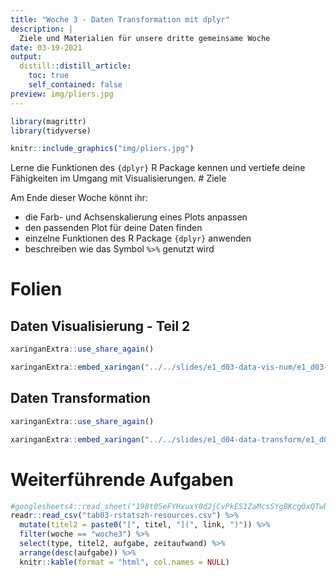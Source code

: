```yaml
---
title: "Woche 3 - Daten Transformation mit dplyr"
description: |
  Ziele und Materialien für unsere dritte gemeinsame Woche
date: 03-19-2021
output:
  distill::distill_article:
    toc: true
    self_contained: false
preview: img/pliers.jpg    
---
```


<script async defer data-domain="rstatszh.github.io/website" src="https://plausible.io/js/plausible.js"></script>

```r
library(magrittr)
library(tidyverse)
```

```r

knitr::include_graphics("img/pliers.jpg")

```

Lerne die Funktionen des `{dplyr}` R Package kennen und vertiefe deine Fähigkeiten im Umgang mit Visualisierungen. 
# Ziele

Am Ende dieser Woche könnt ihr:

- die Farb- und Achsenskalierung eines Plots anpassen
- den passenden Plot für deine Daten finden
- einzelne Funktionen des R Package `{dplyr}` anwenden
- beschreiben wie das Symbol `%>%` genutzt wird

# Folien

## Daten Visualisierung - Teil 2

```r

xaringanExtra::use_share_again()

```

```r

xaringanExtra::embed_xaringan("../../slides/e1_d03-data-vis-num/e1_d03-data-vis-num.html", ratio = "16:9")

```

## Daten Transformation

```r

xaringanExtra::use_share_again()

```

```r

xaringanExtra::embed_xaringan("../../slides/e1_d04-data-transform/e1_d04-data-transform.html", ratio = "16:9")

```

# Weiterführende Aufgaben

```r


#googlesheets4::read_sheet("198t05eFYHxuxY0d2jCvPkES1ZaMcsSYgBKcg0xQTwb0") %>% 
readr::read_csv("tab03-rstatszh-resources.csv") %>% 
  mutate(titel2 = paste0("[", titel, "](", link, ")")) %>% 
  filter(woche == "woche3") %>% 
  select(type, titel2, aufgabe, zeitaufwand) %>% 
  arrange(desc(aufgabe)) %>% 
  knitr::kable(format = "html", col.names = NULL)

```

